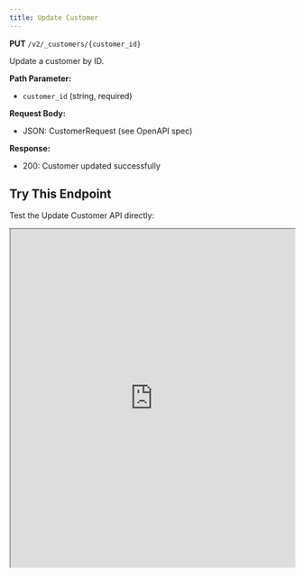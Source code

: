 ```yaml
---
title: Update Customer
---
```


**PUT** `/v2/_customers/{customer_id}`

Update a customer by ID.

**Path Parameter:**
- `customer_id` (string, required)

**Request Body:**
- JSON: CustomerRequest (see OpenAPI spec)

**Response:**
- 200: Customer updated successfully

## Try This Endpoint

Test the Update Customer API directly:

<iframe 
  src="https://petstore.swagger.io/?url=https://raw.githubusercontent.com/vamsinole/docs/refs/heads/main/api-reference/openapi.json#/Customers/updateCustomer"
  width="100%" 
  height="600px"
  style={{
    border: "none",
    borderRadius: "8px",
    boxShadow: "0 4px 6px rgba(0, 0, 0, 0.1)",
    marginTop: "20px"
  }}
  title="Update Customer API Playground"
/> 